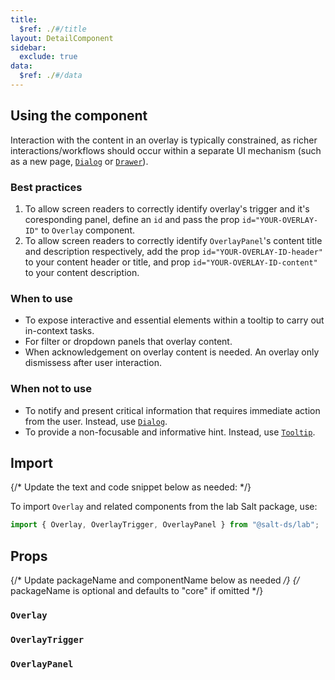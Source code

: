 ```yaml
---
title:
  $ref: ./#/title
layout: DetailComponent
sidebar:
  exclude: true
data:
  $ref: ./#/data
---
```


## Using the component

Interaction with the content in an overlay is typically constrained, as richer interactions/workflows should occur within a separate UI mechanism (such as a new page, [`Dialog`](/salt/components/dialog) or [`Drawer`](/salt/components/drawer)).

### Best practices

1. To allow screen readers to correctly identify overlay's trigger and it's coresponding panel, define an `id` and pass the prop `id="YOUR-OVERLAY-ID"` to `Overlay` component.
2. To allow screen readers to correctly identify `OverlayPanel`'s content title and description respectively, add the prop `id="YOUR-OVERLAY-ID-header"` to your content header or title, and prop `id="YOUR-OVERLAY-ID-content"` to your content description.

### When to use

- To expose interactive and essential elements within a tooltip to carry out in-context tasks.
- For filter or dropdown panels that overlay content.
- When acknowledgement on overlay content is needed. An overlay only dismissess after user interaction.

### When not to use

- To notify and present critical information that requires immediate action from the user. Instead, use [`Dialog`](/salt/components/dialog).
- To provide a non-focusable and informative hint. Instead, use [`Tooltip`](/salt/components/tooltip).

## Import

{/* Update the text and code snippet below as needed: */}

To import `Overlay` and related components from the lab Salt package, use:

```js
import { Overlay, OverlayTrigger, OverlayPanel } from "@salt-ds/lab";
```

## Props

{/* Update packageName and componentName below as needed */}
{/* packageName is optional and defaults to "core" if omitted */}

### `Overlay`

<PropsTable packageName="lab" componentName="Overlay" />

### `OverlayTrigger`

<PropsTable packageName="lab" componentName="OverlayTrigger" />

### `OverlayPanel`

<PropsTable packageName="lab" componentName="OverlayPanel" />
